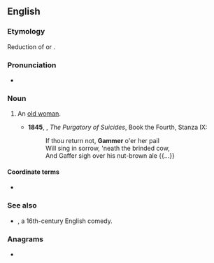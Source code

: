 ==English==

===Etymology===
Reduction of {{m|en|godmother}} or {{m|en|grandmother}}.

===Pronunciation===
* {{a|UK}} {{IPA|en|/ɡæmə/}}

===Noun===
{{en-noun}}

# {{lb|en|obsolete}} An [[old woman]].
#* '''1845''', {{w|Thomas Cooper}}, ''The Purgatory of Suicides'', Book the Fourth, Stanza IX:
#*: If thou return not, '''Gammer''' o'er her pail
#*: Will sing in sorrow, 'neath the brinded cow,
#*: And Gaffer sigh over his nut-brown ale {{...}}

====Coordinate terms====
* {{l|en|gaffer}}

===See also===
* ''{{w|Gammer Gurton's Needle}}'', a 16th-century English comedy.

===Anagrams===
* {{anagrams|en|a=aegmmr|-gramme|gramme}}

{{C|en|Female people}}
